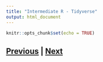 ```yaml
---
title: "Intermediate R - Tidyverse"
output: html_document
---
```


```r
knitr::opts_chunk$set(echo = TRUE)
```



## [Previous](functions.html) | [Next](tibbles.html)
